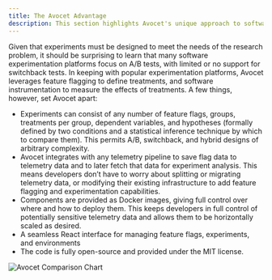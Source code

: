 ```yaml
---
title: The Avocet Advantage
description: This section highlights Avocet's unique approach to software experimentation.
---
```


Given that experiments must be designed to meet the needs of the research problem, it should be surprising to learn that many software experimentation platforms focus on A/B tests, with limited or no support for switchback tests. In keeping with popular experimentation platforms, Avocet leverages feature flagging to define treatments, and software instrumentation to measure the effects of treatments. A few things, however, set Avocet apart:

- Experiments can consist of any number of feature flags, groups, treatments per group, dependent variables, and hypotheses (formally defined by two conditions and a statistical inference technique by which to compare them). This permits A/B, switchback, and hybrid designs of arbitrary complexity.
- Avocet integrates with any telemetry pipeline to save flag data to telemetry data and to later fetch that data for experiment analysis. This means developers don’t have to worry about splitting or migrating telemetry data, or modifying their existing infrastructure to add feature flagging and experimentation capabilities.
- Components are provided as Docker images, giving full control over where and how to deploy them. This keeps developers in full control of potentially sensitive telemetry data and allows them to be horizontally scaled as desired.
- A seamless React interface for managing feature flags, experiments, and environments
- The code is fully open-source and provided under the MIT license.

![Avocet Comparison Chart](/comparison-chart.png)